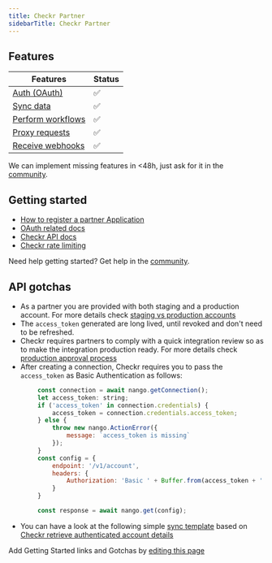 ```yaml
---
title: Checkr Partner
sidebarTitle: Checkr Partner
---
```



<Overview />


## Features

| Features | Status |
| - | - |
| [Auth (OAuth)](/guides/getting-started/authorize-an-api-from-your-app) | ✅ |
| [Sync data](/guides/getting-started/read-from-an-api) | ✅ |
| [Perform workflows](/guides/getting-started/write-to-an-api) | ✅ |
| [Proxy requests](/guides/proxy-requests-to-an-api) | ✅ |
| [Receive webhooks](/guides/receive-webhooks-from-an-api) | ✅  |

<Tip>We can implement missing features in &lt;48h, just ask for it in the [community](https://nango.dev/slack).</Tip>

## Getting started

-   [How to register a partner Application](https://docs.checkr.com/partners/#section/Getting-Started/Create-a-Partner-Application-for-your-Checkr-account)
-   [OAuth related docs](https://docs.checkr.com/partners/#section/Getting-Started/Connect-your-customers-to-Checkr)
-   [Checkr API docs](https://docs.checkr.com/)
-   [Checkr rate limiting](https://docs.checkr.com/#section/Reference/Rate-limiting)

<Tip>Need help getting started? Get help in the [community](https://nango.dev/slack).</Tip>

## API gotchas

-  As a partner you are provided with both staging and a production account. For more details check [staging vs production accounts](https://docs.checkr.com/partners/#section/Getting-Started/Staging-vs-Production-accounts)
-  The `access_token` generated are long lived, until revoked and don't need to be refreshed.
-  Checkr requires partners to comply with a quick integration review so as to make the integration production ready. For more details check [production approval process](https://docs.checkr.com/partners/#section/Production-Approval-Process)
-  After creating a connection, Checkr requires you to pass the `access_token` as Basic Authentication as follows:
```js
        const connection = await nango.getConnection();
        let access_token: string;
        if ('access_token' in connection.credentials) {
            access_token = connection.credentials.access_token;
        } else {
            throw new nango.ActionError({
                message: `access_token is missing`
            });
        }
        const config = {
            endpoint: '/v1/account',
            headers: {
                Authorization: 'Basic ' + Buffer.from(access_token + ':').toString('base64')
            }
        }

        const response = await nango.get(config);
```
- You can have a look at the following simple [sync template](/integrations/integration-templates/checkr-partner) based on [Checkr retrieve authenticated account details](https://docs.checkr.com/#tag/Account)

<Note>Add Getting Started links and Gotchas by [editing this page](https://github.com/nangohq/nango/tree/master/docs-v2/integrations/all/checkr-partner.mdx)</Note>
